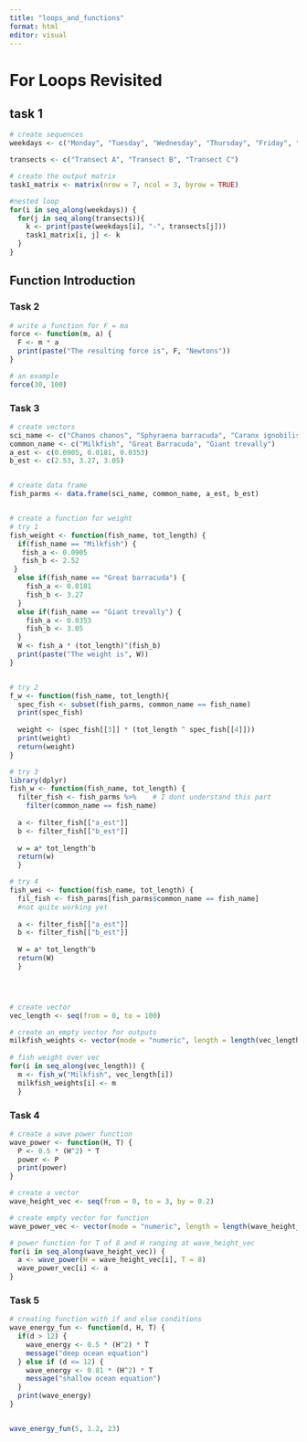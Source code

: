 ```yaml
---
title: "loops_and_functions"
format: html
editor: visual
---
```


# For Loops Revisited

## task 1

```r
# create sequences 
weekdays <- c("Monday", "Tuesday", "Wednesday", "Thursday", "Friday", "Saturday", "Sunday")

transects <- c("Transect A", "Transect B", "Transect C")

# create the output matrix
task1_matrix <- matrix(nrow = 7, ncol = 3, byrow = TRUE)

#nested loop 
for(i in seq_along(weekdays)) {
  for(j in seq_along(transects)){
    k <- print(paste(weekdays[i], "-", transects[j]))
    task1_matrix[i, j] <- k
  }
}

```

## Function Introduction

### Task 2

```r
# write a function for F = ma
force <- function(m, a) {
  F <- m * a
  print(paste("The resulting force is", F, "Newtons"))
}

# an example
force(30, 100)
```

### Task 3

```r
# create vectors
sci_name <- c("Chanos chanos", "Sphyraena barracuda", "Caranx ignobilis")
common_name <- c("Milkfish", "Great Barracuda", "Giant trevally")
a_est <- c(0.0905, 0.0181, 0.0353)
b_est <- c(2.53, 3.27, 3.05)


# create data frame
fish_parms <- data.frame(sci_name, common_name, a_est, b_est)


# create a function for weight 
# try 1 
fish_weight <- function(fish_name, tot_length) {
  if(fish_name == "Milkfish") {
   fish_a <- 0.0905
   fish_b <- 2.52
 } 
  else if(fish_name == "Great barracuda") {
    fish_a <- 0.0181
    fish_b <- 3.27
  } 
  else if(fish_name == "Giant trevally") {
    fish_a <- 0.0353
    fish_b <- 3.05
  }
  W <- fish_a * (tot_length)^(fish_b)
  print(paste("The weight is", W))
}


# try 2 
f_w <- function(fish_name, tot_length){
  spec_fish <- subset(fish_parms, common_name == fish_name)
  print(spec_fish)
  
  weight <- (spec_fish[[3]] * (tot_length ^ spec_fish[[4]]))
  print(weight)
  return(weight)
}

# try 3 
library(dplyr)
fish_w <- function(fish_name, tot_length) { 
  filter_fish <- fish_parms %>%    # I dont understand this part
    filter(common_name == fish_name)
  
  a <- filter_fish[["a_est"]]
  b <- filter_fish[["b_est"]]
  
  w = a* tot_length^b
  return(w)
  }

# try 4 
fish_wei <- function(fish_name, tot_length) { 
  fil_fish <- fish_parms[fish_parms$common_name == fish_name] 
  #not quite working yet 
  
  a <- filter_fish[["a_est"]]
  b <- filter_fish[["b_est"]]
  
  W = a* tot_length^b
  return(W)
  }




# create vector 
vec_length <- seq(from = 0, to = 100)

# create an empty vector for outputs 
milkfish_weights <- vector(mode = "numeric", length = length(vec_length))
  
# fish weight over vec 
for(i in seq_along(vec_length)) { 
  m <- fish_w("Milkfish", vec_length[i])
  milkfish_weights[i] <- m
  }
```

### Task 4

```r
# create a wave power function 
wave_power <- function(H, T) {
  P <- 0.5 * (H^2) * T
  power <- P
  print(power)
}

# create a vector 
wave_height_vec <- seq(from = 0, to = 3, by = 0.2)

# create empty vector for function 
wave_power_vec <- vector(mode = "numeric", length = length(wave_height_vec))

# power function for T of 8 and H ranging at wave_height_vec
for(i in seq_along(wave_height_vec)) {
  a <- wave_power(H = wave_height_vec[i], T = 8)
  wave_power_vec[i] <- a
}

```

### Task 5

```r
# creating function with if and else conditions 
wave_energy_fun <- function(d, H, T) {
  if(d > 12) {
    wave_energy <- 0.5 * (H^2) * T
    message("deep ocean equation")
  } else if (d <= 12) {
    wave_energy <- 0.81 * (H^2) * T
    message("shallow ocean equation")
  }
  print(wave_energy)
}


wave_energy_fun(5, 1.2, 23)

```

